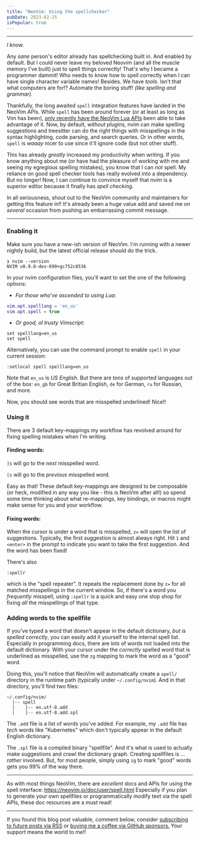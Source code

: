 ```yaml
---
title: "NeoVim: Using the spellchecker"
pubDate: 2023-02-25
isPopular: true
---
```



<Youtube vidoeId="KoL-2WTlr04" />

---

_I know._

Any _sane_ person's editor already has spellchecking built in.
And enabled by default.
But I could never leave my beloved Neovim
(and all the muscle memory I've built) just to spell things correctly!
That's why I became a programmer dammit! Who needs to know how to spell correctly
when I can have single character variable names!
Besides. We have _tools_. Isn't that what computers are for!?
Automate the boring stuff! _(like spelling and grammar)._

Thankfully, the long awaited `spell` integration features have landed in the NeoVim APIs.
While `spell` has been around forever (or at least as long as Vim has been),
[only recently have the NeoVim Lua APIs](https://github.com/neovim/neovim/pull/19419)
been able to take advantage of it.
Now, by default, _without plugins_, nvim can make spelling suggestions and
treesitter can do the right things with misspellings in the
syntax highlighting, code parsing, and search queries.
Or in other words, `spell` is _waaay_ nicer to use since it'll ignore code (but not other stuff).

This has already _greatly_ increased my productivity when writing.
If you know anything about me (or have had the pleasure of working with me
and seeing my egregious spelling mistakes),
you know that I can _not_ spell.
My reliance on good spell checker tools has really evolved into a dependency.
But no longer! Now, I can continue to convince myself that nvim
is a superior editor because it finally has _spell checking_.

In all seriousness, shout out to the NeoVim community and maintainers
for getting this feature in!! It's already been a huge value add
and saved me on _several_ occasion from pushing an embarrassing commit message.

---

### Enabling it

Make sure you have a new-ish version of NeoVim.
I'm running with a newer nightly build, but the latest official release should do the trick.
```text
❯ nvim --version
NVIM v0.9.0-dev-699+gc752c8536
```

In your nvim configuration files, you'll want to set the one of the following options:

- _For those who've ascended to using Lua_:
```lua
vim.opt.spelllang = 'en_us'
vim.opt.spell = true
```

- _Or good, ol trusty Vimscript_:
```vim
set spelllang=en_us
set spell
```

Alternatively, you can use the command prompt to enable `spell` in your current session:
```text
:setlocal spell spelllang=en_us
```

Note that `en_us` is _US English_.
But there are _tons_ of supported languages out of the box:
`en_gb` for Great Britian English,
`de` for German, `ru` for Russian, and more.

Now, you should see words that are misspelled underlined! Nice!!

### Using it

There are 3 default key-mappings my workflow has revolved around
for fixing spelling mistakes when I'm writing.

#### Finding words:

`]s` will go to the _next_ misspelled word.

`[s` will go to the _previous_ misspelled word.

Easy as that! These default key-mappings are designed to be composable
(or heck, modified in any way you like - this is NeoVim after all!)
so spend some time thinking about what re-mappings, key bindings,
or macros might make sense for you and your workflow.

#### Fixing words:

When the cursor is under a word that is misspelled,
`z=` will open the list of suggestions.
Typically, the first suggestion is almost always right.
Hit `1` and `<enter>` in the prompt to indicate you want to take the first suggestion.
And the word has been fixed!

There's also
```
:spellr
```
which is the "spell repeater". It repeats the replacement done by `z=`
for all matched misspellings in the current window.
So, if there's a word you _frequently_ misspell, using `:spellr` is a quick and easy
one stop shop for fixing _all_ the misspellings of that type.

### Adding words to the spellfile

If you've typed a word that doesn't appear in the default dictionary,
_but is spelled correctly_, you can easily add it yourself to the internal spell list.
Especially in programming docs, there are _lots_ of words not loaded into the default dictionary.
With your cursor under the _correctly_ spelled word that is underlined as misspelled,
use the `zg` mapping to mark the word as a "good" word.

Doing this, you'll notice that NeoVim will automatically create a `spell/` directory
in the runtime path (typically under `~/.config/nvim`).
And in that directory, you'll find two files:

```text
~/.config/nvim/
  |-- spell
  |    |-- en.utf-8.add
  |    |-- en.utf-8.add.spl
```

The `.add` file is a list of words you've added.
For example, my `.add` file has _tech_ words like "Kubernetes"
which don't typically appear in the default English dictionary.

The `.spl` file is a compiled binary "spellfile".
And it's what is used to actually make suggestions and crawl the dictionary graph.
Creating spellfiles is ... _rather_ involved.
But, for most people, simply using `zg` to mark "good" words gets you 99% of the way there.

---

As with most things NeoVim,
there are _excellent_ docs and APIs for using the spell interface: https://neovim.io/doc/user/spell.html
Especially if you plan to generate your own spellfiles
or programmatically modify text via the spell APIs,
these doc resources are a must read!

---

If you found this blog post valuable, comment below,
consider [subscribing to future posts via RSS](https://johncodes.com/index.xml)
or [buying me a coffee via GitHub sponsors.](https://github.com/sponsors/jpmcb)
Your support means the world to me!!
